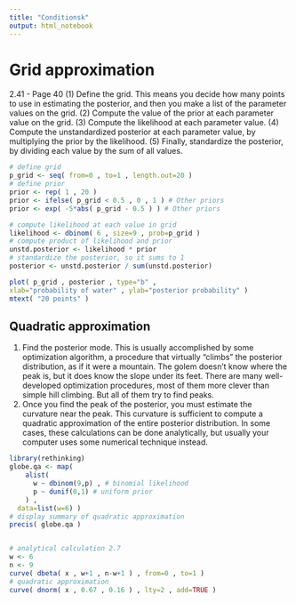 ```yaml
---
title: "Conditionsk"
output: html_notebook
---
```


# Grid approximation

2.41 - Page 40
(1) Define the grid. This means you decide how many points to use in estimating the
posterior, and then you make a list of the parameter values on the grid.
(2) Compute the value of the prior at each parameter value on the grid.
(3) Compute the likelihood at each parameter value.
(4) Compute the unstandardized posterior at each parameter value, by multiplying the
prior by the likelihood.
(5) Finally, standardize the posterior, by dividing each value by the sum of all values.

```r
# define grid
p_grid <- seq( from=0 , to=1 , length.out=20 )
# define prior
prior <- rep( 1 , 20 )
prior <- ifelse( p_grid < 0.5 , 0 , 1 ) # Other priors
prior <- exp( -5*abs( p_grid - 0.5 ) ) # Other priors

# compute likelihood at each value in grid
likelihood <- dbinom( 6 , size=9 , prob=p_grid )
# compute product of likelihood and prior
unstd.posterior <- likelihood * prior
# standardize the posterior, so it sums to 1
posterior <- unstd.posterior / sum(unstd.posterior)
```

```r
plot( p_grid , posterior , type="b" ,
xlab="probability of water" , ylab="posterior probability" )
mtext( "20 points" )
```

## Quadratic approximation

(1) Find the posterior mode. This is usually accomplished by some optimization algorithm,
a procedure that virtually “climbs” the posterior distribution, as if it were a
mountain. The golem doesn’t know where the peak is, but it does know the slope
under its feet. There are many well-developed optimization procedures, most of
them more clever than simple hill climbing. But all of them try to find peaks.
(2) Once you find the peak of the posterior, you must estimate the curvature near the
peak. This curvature is sufficient to compute a quadratic approximation of the
entire posterior distribution. In some cases, these calculations can be done analytically,
but usually your computer uses some numerical technique instead.

```r

library(rethinking)
globe.qa <- map(
    alist(
      w ~ dbinom(9,p) , # binomial likelihood
      p ~ dunif(0,1) # uniform prior
    ) ,
  data=list(w=6) )
# display summary of quadratic approximation
precis( globe.qa )


# analytical calculation 2.7
w <- 6
n <- 9
curve( dbeta( x , w+1 , n-w+1 ) , from=0 , to=1 )
# quadratic approximation
curve( dnorm( x , 0.67 , 0.16 ) , lty=2 , add=TRUE )
```

